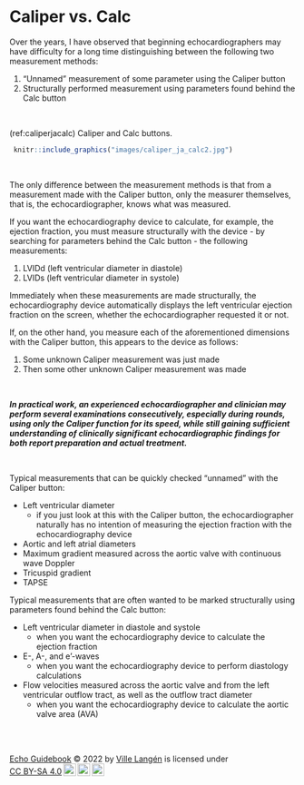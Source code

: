 # Caliper vs. Calc{#caliper}

Over the years, I have observed that beginning echocardiographers may have difficulty for a long time distinguishing between the following two measurement methods:

1. "Unnamed" measurement of some parameter using the Caliper button
2. Structurally performed measurement using parameters found behind the Calc button


<br />


(ref:caliperjacalc) Caliper and Calc buttons.

```r
 knitr::include_graphics("images/caliper_ja_calc2.jpg")
```



<br/>

The only difference between the measurement methods is that from a measurement made with the Caliper button, only the measurer themselves, that is, the echocardiographer, knows what was measured.

If you want the echocardiography device to calculate, for example, the ejection fraction, you must measure structurally with the device - by searching for parameters behind the Calc button - the following measurements:

1. LVIDd (left ventricular diameter in diastole)
2. LVIDs (left ventricular diameter in systole)

Immediately when these measurements are made structurally, the echocardiography device automatically displays the left ventricular ejection fraction on the screen, whether the echocardiographer requested it or not.

If, on the other hand, you measure each of the aforementioned dimensions with the Caliper button, this appears to the device as follows:

1. Some unknown Caliper measurement was just made
2. Then some other unknown Caliper measurement was made

<br/>

***In practical work, an experienced echocardiographer and clinician may perform several examinations consecutively, especially during rounds, using only the Caliper function for its speed, while still gaining sufficient understanding of clinically significant echocardiographic findings for both report preparation and actual treatment.***

<br/>

Typical measurements that can be quickly checked "unnamed" with the Caliper button:

- Left ventricular diameter
   - if you just look at this with the Caliper button, the echocardiographer naturally has no intention of measuring the ejection fraction with the echocardiography device
- Aortic and left atrial diameters
- Maximum gradient measured across the aortic valve with continuous wave Doppler
- Tricuspid gradient
- TAPSE

Typical measurements that are often wanted to be marked structurally using parameters found behind the Calc button:

- Left ventricular diameter in diastole and systole
   - when you want the echocardiography device to calculate the ejection fraction
- E-, A-, and e'-waves
   - when you want the echocardiography device to perform diastology calculations
- Flow velocities measured across the aortic valve and from the left ventricular outflow tract, as well as the outflow tract diameter
   - when you want the echocardiography device to calculate the aortic valve area (AVA)




<br/>
<br/>
<p xmlns:cc="http://creativecommons.org/ns#" xmlns:dct="http://purl.org/dc/terms/"><a property="dct:title" rel="cc:attributionURL" href="https://ukg-opas.netlify.app/">Echo Guidebook</a> © 2022 by <a rel="cc:attributionURL dct:creator" property="cc:attributionName" href="https://www.linkedin.com/in/ville-langen/">Ville Langén</a> is licensed under <a href="https://creativecommons.org/licenses/by-sa/4.0/?ref=chooser-v1" target="_blank" rel="license noopener noreferrer" style="display:inline-block;">CC BY-SA 4.0<img style="height:22px!important;margin-left:3px;vertical-align:text-bottom;" src="https://mirrors.creativecommons.org/presskit/icons/cc.svg?ref=chooser-v1" alt=""><img style="height:22px!important;margin-left:3px;vertical-align:text-bottom;" src="https://mirrors.creativecommons.org/presskit/icons/by.svg?ref=chooser-v1" alt=""><img style="height:22px!important;margin-left:3px;vertical-align:text-bottom;" src="https://mirrors.creativecommons.org/presskit/icons/sa.svg?ref=chooser-v1" alt=""></a></p>
